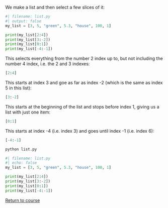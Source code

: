 We make a list and then select a few slices of it:


```python
#| filename: list.py
#| output: false
my_list = [3, 5, "green", 5.3, "house", 100, 1]

print(my_list[2:4])
print(my_list[3:-2])
print(my_list[0:1])
print(my_list[-4:-1])

```

This selects everything from the number 2 index up to, but not including the number 4 index, i.e. the 2 and 3 indexes:

```python
[2:4]
```

This starts at index 3 and goe as far as index -2 (which is the same as index 5 in this list):

```python
[3:-2]
```

This starts at the beginning of the list and stops before index 1, giving us a list with just one item:

```python
[0:1]
```

This starts at index -4 (i.e. index 3) and goes until index -1 (i.e. index 6):

```python
[-4:-1]
```


```.bash
python list.py
```

```python
#| filename: list.py
#| echo: false
my_list = [3, 5, "green", 5.3, "house", 100, 1]

print(my_list[2:4])
print(my_list[3:-2])
print(my_list[0:1])
print(my_list[-4:-1])

```

[Return to course](../pages/03-lists.qmd#exercise-3)

